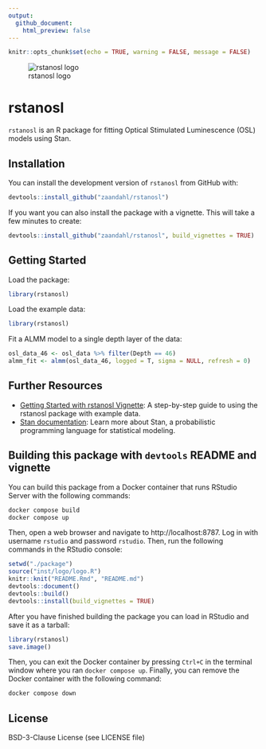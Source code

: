 ```yaml
---
output:
  github_document:
    html_preview: false
---
```


```r
knitr::opts_chunk$set(echo = TRUE, warning = FALSE, message = FALSE)
```

![rstanosl logo](man/figures/logo.png)

# rstanosl

`rstanosl` is an R package for fitting Optical Stimulated Luminescence (OSL) models using Stan.

## Installation

You can install the development version of `rstanosl` from GitHub with:

```r
devtools::install_github("zaandahl/rstanosl")
```

If you want you can also install the package with a vignette. This will take a few minutes to create:

```r
devtools::install_github("zaandahl/rstanosl", build_vignettes = TRUE)
```

## Getting Started

Load the package:

```r
library(rstanosl)
```

Load the example data:

```r
library(rstanosl)
```

Fit a ALMM model to a single depth layer of the data:

```r
osl_data_46 <- osl_data %>% filter(Depth == 46)
almm_fit <- almm(osl_data_46, logged = T, sigma = NULL, refresh = 0)
```

## Further Resources

- [Getting Started with rstanosl Vignette](link-to-vignette): A step-by-step guide to using the rstanosl package with example data.
- [Stan documentation](https://mc-stan.org/users/documentation/): Learn more about Stan, a probabilistic programming language for statistical modeling.

## Building this package with `devtools` README and vignette

You can build this package from a Docker container that runs RStudio Server with the following commands:

```bash
docker compose build
docker compose up
```

Then, open a web browser and navigate to http://localhost:8787. Log in with username `rstudio` and password `rstudio`. Then, run the following commands in the RStudio console:

```r
setwd("./package")
source("inst/logo/logo.R")
knitr::knit("README.Rmd", "README.md")
devtools::document()
devtools::build()
devtools::install(build_vignettes = TRUE)
```

After you have finished building the package you can load in RStudio and save it as a tarball:

```r
library(rstanosl)
save.image()
```

Then, you can exit the Docker container by pressing `Ctrl+C` in the terminal window where you ran `docker compose up`. Finally, you can remove the Docker container with the following command:

```bash
docker compose down
```


## License

BSD-3-Clause License (see LICENSE file)
